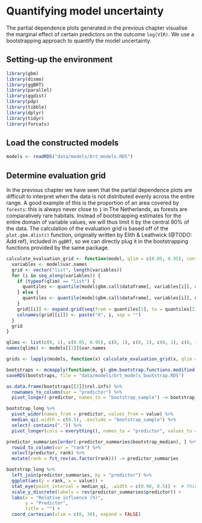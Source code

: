 # Quantifying model uncertainty

The partial dependence plots generated in the previous chapter visualise the marginal effect of certain predictors on the outcome `log(VIR)`. We use a bootstrapping approach to quantify the model uncertainty.

## Setting-up the environment
```r
library(gbm)
library(dismo)
library(ggBRT)
library(parallel)
library(ggdist)
library(pdp)
library(tibble)
library(dplyr)
library(tidyr)
library(forcats)
```


## Load the constructed models
```r
models <- readRDS("data/models/brt_models.RDS")
```

## Determine evaluation grid

In the previous chapter we have seen that the partial dependence plots are difficult to interpret when the data is not distributed evenly across the entire range. A good example of this is the proportion of an area covered by `forests`: this is always never close to `1` in The Netherlands, as forests are comparatively rare habitats. Instead of bootstrapping estimates for the entire domain of variable values, we will thus limit it by the central 90% of the data. The calculation of the evaluation grid is based off of the `plot.gbm.4list()` function, originally written by Elith & Leathwick (@TODO: Add ref), included in `ggBRT`, so we can directly plug it in the bootstrapping functions provided by the same package.

```r
calculate_evaluation_grid <- function(model, qlim = c(0.05, 0.95), continuous.resolution = 100) {
  variables <- model$var.names
  grid <- vector("list", length(variables))
  for (i in seq_along(variables)) {
    if (typeof(qlim) == "list") {
      quantiles <- quantile(model$gbm.call$dataframe[, variables[i]], as.numeric(unlist(qlim[variables[i]])))
    } else {
      quantiles <- quantile(model$gbm.call$dataframe[, variables[i]], qlim)
    }
    grid[[i]] <- expand.grid(seq(from = quantiles[1], to = quantiles[2], length.out = continuous.resolution))
    colnames(grid[[i]]) <- paste("X", i, sep = "")
  }
  grid
}

qlims <- list(c(0, 1), c(0.05, 0.95), c(0, 1), c(0, 1), c(0, 1), c(0, 1), c(0, 1), c(0, 1), c(0.05, 0.95))
names(qlims) <- models[[1]]$var.names

grids <- lapply(models, function(x) calculate_evaluation_grid(x, qlim = qlims, continuous.resolution = 10000))
```


```r
bootstraps <- mcmapply(function(m, g) gbm.bootstrap.functions.modified(m, list.predictors = g, n.reps = 2), m = models, g = grids, SIMPLIFY = FALSE)
saveRDS(bootstraps, file = "data/models/brt_models_bootstrap.RDS")
```

```r
as.data.frame(bootstraps[[2]]$rel.infs) %>% 
  rownames_to_column(var = "predictor") %>% 
  pivot_longer(-predictor, names_to = "bootstrap_sample") -> bootstrap_long

bootstrap_long %>%
  pivot_wider(names_from = predictor, values_from = value) %>%
  median_qi(.width = c(0.5), .exclude = "bootstrap_sample") %>%
  select(-contains(".")) %>%
  pivot_longer(cols = everything(), names_to = "predictor", values_to = "bootstrap_median") -> predictor_summaries

predictor_summaries[order(-predictor_summaries$bootstrap_median), ] %>% 
  rowid_to_column(var = "rank") %>% 
  select(predictor, rank) %>%
  mutate(rank = fct_rev(as.factor(rank))) -> predictor_summaries

bootstrap_long %>%
  left_join(predictor_summaries, by = "predictor") %>%
  ggplot(aes(y = rank, x = value)) + 
  stat_eye(point_interval = median_qi, .width = c(0.90, 0.5)) +  # Thinnest black bar represents 95%, other 50% and point = median
  scale_y_discrete(labels = rev(predictor_summaries$predictor)) + 
  labs(x = "Relative influence (%)",
       y = "Predictor", 
       title = "") +
  coord_cartesian(xlim = c(0, 30), expand = FALSE)
```
